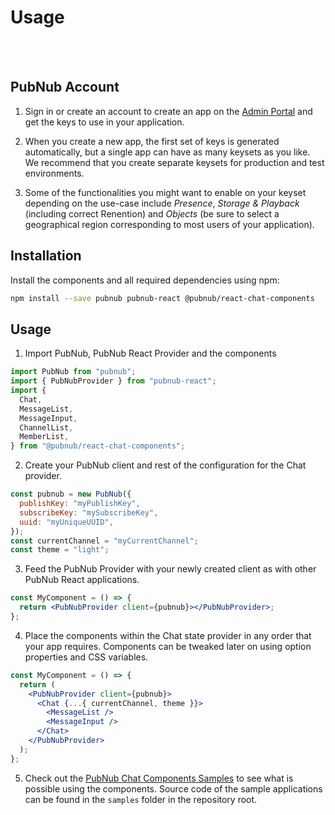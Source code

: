 
<Meta title="Introduction/Usage" />

# Usage

<br />
<br />

## PubNub Account

1. Sign in or create an account to create an app on the [Admin Portal](https://dashboard.pubnub.com/)
   and get the keys to use in your application.

2. When you create a new app, the first set of keys is generated automatically, but a single app can
   have as many keysets as you like. We recommend that you create separate keysets for production and
   test environments.

3. Some of the functionalities you might want to enable on your keyset depending on the use-case
   include _Presence_, _Storage & Playback_ (including correct Renention) and _Objects_ (be sure to
   select a geographical region corresponding to most users of your application).

## Installation

Install the components and all required dependencies using npm:

```bash
npm install --save pubnub pubnub-react @pubnub/react-chat-components
```

## Usage

1. Import PubNub, PubNub React Provider and the components

```js
import PubNub from "pubnub";
import { PubNubProvider } from "pubnub-react";
import {
  Chat,
  MessageList,
  MessageInput,
  ChannelList,
  MemberList,
} from "@pubnub/react-chat-components";
```

2. Create your PubNub client and rest of the configuration for the Chat provider.

```jsx
const pubnub = new PubNub({
  publishKey: "myPublishKey",
  subscribeKey: "mySubscribeKey",
  uuid: "myUniqueUUID",
});
const currentChannel = "myCurrentChannel";
const theme = "light";
```

3. Feed the PubNub Provider with your newly created client as with other PubNub React applications.

```jsx
const MyComponent = () => {
  return <PubNubProvider client={pubnub}></PubNubProvider>;
};
```

4. Place the components within the Chat state provider in any order that your app requires. Components
   can be tweaked later on using option properties and CSS variables.

```jsx
const MyComponent = () => {
  return (
    <PubNubProvider client={pubnub}>
      <Chat {...{ currentChannel, theme }}>
        <MessageList />
        <MessageInput />
      </Chat>
    </PubNubProvider>
  );
};
```

5. Check out the [PubNub Chat Components Samples](https://pubnub.github.io/react-chat-components/samples)
   to see what is possible using the components. Source code of the sample applications can be found in
   the `samples` folder in the repository root.
